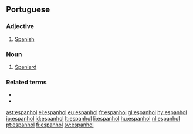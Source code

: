 ==Portuguese==

===Adjective===
{{pt-adj|f=espanhola|mp=espanhóis}}

# [[Spanish]]

===Noun===
{{infl|pt|noun}}

# [[Spaniard]]

===Related terms===
*{{l|pt|Espanha}}
*{{l|pt|espanholismo}}

[[ast:espanhol]]
[[el:espanhol]]
[[eu:espanhol]]
[[fr:espanhol]]
[[gl:espanhol]]
[[hy:espanhol]]
[[io:espanhol]]
[[id:espanhol]]
[[lt:espanhol]]
[[li:espanhol]]
[[hu:espanhol]]
[[nl:espanhol]]
[[pt:espanhol]]
[[fi:espanhol]]
[[sv:espanhol]]